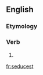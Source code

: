 ==English==

===Etymology===
{{suffix|seduce|est|lang=en}}

===Verb===
{{head|en|verb form}}

# {{en-archaic second-person singular of|seduce|lang=en}}

[[fr:seducest]]